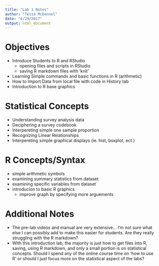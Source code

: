 ```yaml
---
title: "Lab 1 Notes"
author: "Tessa McDonnel"
date: "6/29/2017"
output: html_document
---
```

# Objectives
- Introduce Students to R and RStudio
    * opening files and scripts in RStudio
    * saving R markdown files with 'knit'
- Learning Simple commands and basic functions in R (arithmetic)
- How to Import Data from local file with code in History tab
- Introduction to R base graphics

# Statistical Concepts
- Understanding survey analysis data
- Deciphering a survey codebook
- Interpereting simple one sample proportion
- Recognizing Linear Relationships
- Interpereting simple graphical displays (ie. hist, boxplot, ect.)


# R Concepts/Syntax
- simple arithmetic symbols
- examining summary statistics from dataset
- examining specific variables from dataset
- introducion to basic R graphics
  * improve graph by specifying more arguements

# Additional Notes
- The pre-lab videos and manual are very extensive... I'm not sure what else I can possibly add to make this easier for students. Are they really struggling with the R markdown?
- With this introduction lab, the majority is just how to get files into R, saving, using R markdown, and only a small portion is on statistical concepts. Should I spend any of the online course time on 'how to use R' or should I just focus more on the statistical aspect of the labs?

